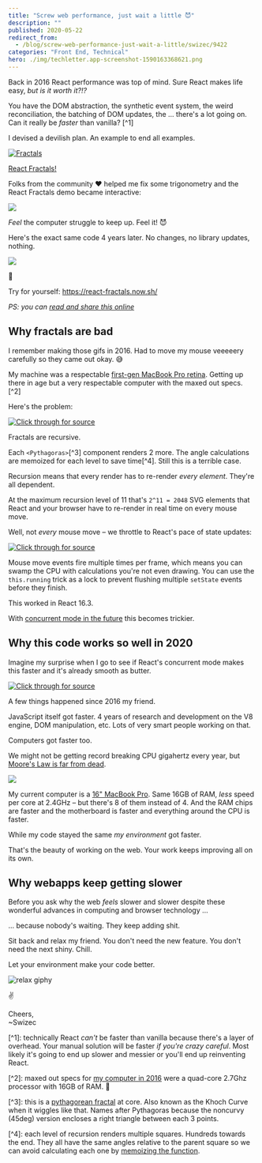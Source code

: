 ```yaml
---
title: "Screw web performance, just wait a little 😈"
description: ""
published: 2020-05-22
redirect_from:
  - /blog/screw-web-performance-just-wait-a-little/swizec/9422
categories: "Front End, Technical"
hero: ./img/techletter.app-screenshot-1590163368621.png
---
```


Back in 2016 React performance was top of mind. Sure React makes life easy, _but is it worth it?!?_

You have the DOM abstraction, the synthetic event system, the weird reconciliation, the batching of DOM updates, the ... there's a lot going on. Can it really be _faster_ than vanilla? \[^1]

I devised a devilish plan. An example to end all examples.

[![Fractals](./img/Fractals1431ad.gif)](https://swizec.com/blog/fractals-in-react/)

[React Fractals!](https://swizec.com/blog/fractals-in-react/)

Folks from the community ❤️ helped me fix some trigonometry and the React Fractals demo became interactive:

[![](./img/gifx24020d37e73.gif)](https://swizec.com/blog/dancing-tree-fractal-with-react/)

_Feel_ the computer struggle to keep up. Feel it! 😈

Here's the exact same code 4 years later. No changes, no library updates, nothing.

[![](./img/wF8l8tS.gif)]()

🤯

Try for yourself: <https://react-fractals.now.sh/>

_PS: you can [read and share this online](https://swizec.com/blog/screw-web-performance-just-wait-a-little/)_

## Why fractals are bad

I remember making those gifs in 2016. Had to move my mouse veeeeery carefully so they came out okay. 😅

My machine was a respectable [first-gen MacBook Pro retina](<https://en.wikipedia.org/wiki/MacBook_Pro#Third_generation_(Retina)>). Getting up there in age but a very respectable computer with the maxed out specs. \[^2]

Here's the problem:

[![Click through for source](./img/techletter.app-screenshot-1590163368621.png)](<https://carbon.now.sh/?bg=rgba(255,255,255,1)&t=seti&l=javascript&ds=true&wc=true&wa=true&pv=48px&ph=32px&ln=false&code=%2F%2F%20src%2FPythagoras.js%0A%0Aconst%20Pythagoras%20%3D%20(%7B%0A%20%20%20%20w%2C%0A%20%20%20%20x%2C%0A%20%20%20%20y%2C%0A%20%20%20%20heightFactor%2C%0A%20%20%20%20lean%2C%0A%20%20%20%20left%2C%0A%20%20%20%20right%2C%0A%20%20%20%20lvl%2C%0A%20%20%20%20maxlvl%2C%0A%7D)%20%3D%3E%20%7B%0A%20%20%20%20%2F%2F%20avoid%20infinite%20recursion%0A%20%20%20%20if%20(lvl%20%3E%3D%20maxlvl%20%7C%7C%20w%20%3C%201)%20%7B%0A%20%20%20%20%20%20%20%20return%20null%3B%0A%20%20%20%20%7D%0A%0A%20%20%20%20%2F%2F%20grab%20memoized%20calculations%20for%20each%20level%0A%20%20%20%20const%20%7B%20nextRight%2C%20nextLeft%2C%20A%2C%20B%20%7D%20%3D%20memoizedCalc(%7B%0A%20%20%20%20%20%20%20%20w%3A%20w%2C%0A%20%20%20%20%20%20%20%20heightFactor%3A%20heightFactor%2C%0A%20%20%20%20%20%20%20%20lean%3A%20lean%2C%0A%20%20%20%20%7D)%3B%0A%0A%20%20%20%20let%20rotate%20%3D%20%22%22%3B%0A%0A%20%20%20%20%2F%2F%20SVG%20rotate%20transformation%2C%20not%20GPU%20accelerated%20%3A(%0A%20%20%20%20if%20(left)%20%7B%0A%20%20%20%20%20%20%20%20rotate%20%3D%20%60rotate(%24%7B-A%7D%200%20%24%7Bw%7D)%60%3B%0A%20%20%20%20%7D%20else%20if%20(right)%20%7B%0A%20%20%20%20%20%20%20%20rotate%20%3D%20%60rotate(%24%7BB%7D%20%24%7Bw%7D%20%24%7Bw%7D)%60%3B%0A%20%20%20%20%7D%0A%0A%20%20%20%20%2F%2F%20draw%0A%20%20%20%20return%20(%0A%20%20%20%20%20%20%20%20%3Cg%20transform%3D%7B%60translate(%24%7Bx%7D%20%24%7By%7D)%20%24%7Brotate%7D%60%7D%3E%0A%20%20%20%20%20%20%20%20%20%20%20%20%7B%60%2F%2F%20draw%20current%20level%60%7D%0A%20%20%20%20%20%20%20%20%20%20%20%20%3Crect%0A%20%20%20%20%20%20%20%20%20%20%20%20%20%20%20%20width%3D%7Bw%7D%0A%20%20%20%20%20%20%20%20%20%20%20%20%20%20%20%20height%3D%7Bw%7D%0A%20%20%20%20%20%20%20%20%20%20%20%20%20%20%20%20x%3D%7B0%7D%0A%20%20%20%20%20%20%20%20%20%20%20%20%20%20%20%20y%3D%7B0%7D%0A%20%20%20%20%20%20%20%20%20%20%20%20%20%20%20%20style%3D%7B%7B%20fill%3A%20interpolateViridis(lvl%20%2F%20maxlvl)%20%7D%7D%0A%20%20%20%20%20%20%20%20%20%20%20%20%2F%3E%0A%0A%20%20%20%20%20%20%20%20%20%20%20%20%7B%60%2F%2F%20draw%20current%20level%60%7D%0A%20%20%20%20%20%20%20%20%20%20%20%20%3CPythagoras%0A%20%20%20%20%20%20%20%20%20%20%20%20%20%20%20%20w%3D%7BnextLeft%7D%0A%20%20%20%20%20%20%20%20%20%20%20%20%20%20%20%20x%3D%7B0%7D%0A%20%20%20%20%20%20%20%20%20%20%20%20%20%20%20%20y%3D%7B-nextLeft%7D%0A%20%20%20%20%20%20%20%20%20%20%20%20%20%20%20%20lvl%3D%7Blvl%20%2B%201%7D%0A%20%20%20%20%20%20%20%20%20%20%20%20%20%20%20%20maxlvl%3D%7Bmaxlvl%7D%0A%20%20%20%20%20%20%20%20%20%20%20%20%20%20%20%20heightFactor%3D%7BheightFactor%7D%0A%20%20%20%20%20%20%20%20%20%20%20%20%20%20%20%20lean%3D%7Blean%7D%0A%20%20%20%20%20%20%20%20%20%20%20%20%20%20%20%20left%0A%20%20%20%20%20%20%20%20%20%20%20%20%2F%3E%0A%0A%20%20%20%20%20%20%20%20%20%20%20%20%3CPythagoras%0A%20%20%20%20%20%20%20%20%20%20%20%20%20%20%20%20w%3D%7BnextRight%7D%0A%20%20%20%20%20%20%20%20%20%20%20%20%20%20%20%20x%3D%7Bw%20-%20nextRight%7D%0A%20%20%20%20%20%20%20%20%20%20%20%20%20%20%20%20y%3D%7B-nextRight%7D%0A%20%20%20%20%20%20%20%20%20%20%20%20%20%20%20%20lvl%3D%7Blvl%20%2B%201%7D%0A%20%20%20%20%20%20%20%20%20%20%20%20%20%20%20%20maxlvl%3D%7Bmaxlvl%7D%0A%20%20%20%20%20%20%20%20%20%20%20%20%20%20%20%20heightFactor%3D%7BheightFactor%7D%0A%20%20%20%20%20%20%20%20%20%20%20%20%20%20%20%20lean%3D%7Blean%7D%0A%20%20%20%20%20%20%20%20%20%20%20%20%20%20%20%20right%0A%20%20%20%20%20%20%20%20%20%20%20%20%2F%3E%0A%20%20%20%20%20%20%20%20%3C%2Fg%3E%0A%20%20%20%20)%3B%0A%7D%3B>)

Fractals are recursive.

Each `<Pythagoras>`\[^3] component renders 2 more. The angle calculations are memoized for each level to save time\[^4]. Still this is a terrible case.

Recursion means that every render has to re-render _every element_. They're all dependent.

At the maximum recursion level of 11 that's `2^11 = 2048` SVG elements that React and your browser have to re-render in real time on every mouse move.

Well, not _every_ mouse move – we throttle to React's pace of state updates:

[![Click through for source](./img/techletter.app-screenshot-1590163368556.png)](<https://carbon.now.sh/?bg=rgba(255,255,255,1)&t=seti&l=javascript&ds=true&wc=true&wa=true&pv=48px&ph=32px&ln=false&code=%2F%2F%20src%2FApp.js%0A%0A%2F%2F%20Throttling%20approach%20borrowed%20from%20Vue%20fork%0A%2F%2F%20https%3A%2F%2Fgithub.com%2Fyyx990803%2Fvue-fractal%2Fblob%2Fmaster%2Fsrc%2FApp.vue%0A%2F%2F%20rAF%20makes%20it%20slower%20than%20just%20throttling%20on%20React%20update%0AonMouseMove(event)%20%7B%0A%20%20%20%20if%20(this.running)%20return%3B%0A%20%20%20%20this.running%20%3D%20true%3B%0A%0A%20%20%20%20const%20%5Bx%2C%20y%5D%20%3D%20d3mouse(this.refs.svg)%2C%0A%20%20%20%20%20%20%20%20scaleFactor%20%3D%20scaleLinear()%0A%20%20%20%20%20%20%20%20%20%20%20%20.domain(%5Bthis.svg.height%2C%200%5D)%0A%20%20%20%20%20%20%20%20%20%20%20%20.range(%5B0%2C%200.8%5D)%2C%0A%20%20%20%20%20%20%20%20scaleLean%20%3D%20scaleLinear()%0A%20%20%20%20%20%20%20%20%20%20%20%20.domain(%5B0%2C%20this.svg.width%20%2F%202%2C%20this.svg.width%5D)%0A%20%20%20%20%20%20%20%20%20%20%20%20.range(%5B0.5%2C%200%2C%20-0.5%5D)%3B%0A%0A%20%20%20%20this.setState(%7B%0A%20%20%20%20%20%20%20%20heightFactor%3A%20scaleFactor(y)%2C%0A%20%20%20%20%20%20%20%20lean%3A%20scaleLean(x)%0A%20%20%20%20%7D)%3B%0A%20%20%20%20this.running%20%3D%20false%3B%0A%7D>)

Mouse move events fire multiple times per frame, which means you can swamp the CPU with calculations you're not even drawing. You can use the `this.running` trick as a lock to prevent flushing multiple `setState` events before they finish.

This worked in React 16.3.

With [concurrent mode in the future](https://reactjs.org/docs/concurrent-mode-intro.html) this becomes trickier.

## Why this code works so well in 2020

Imagine my surprise when I go to see if React's concurrent mode makes this faster and it's already smooth as butter.

[![Click through for source](/static/media/error.4c412ab4.png)](https://twitter.com/Swizec/status/1263663856779321346)

A few things happened since 2016 my friend.

JavaScript itself got faster. 4 years of research and development on the V8 engine, DOM manipulation, etc. Lots of very smart people working on that.

Computers got faster too.

We might not be getting record breaking CPU gigahertz every year, but [Moore's Law is far from dead](https://reactfordataviz.com/articles/moores-law/).

[![](./img/W3OVpFL.gif)](https://reactfordataviz.com/articles/moores-law/)

My current computer is a [16" MacBook Pro](<https://en.wikipedia.org/wiki/MacBook_Pro#Fifth_generation_(Magic_Keyboard)>). Same 16GB of RAM, _less_ speed per core at 2.4GHz – but there's 8 of them instead of 4. And the RAM chips are faster and the motherboard is faster and everything around the CPU is faster.

While my code stayed the same _my environment_ got faster.

That's the beauty of working on the web. Your work keeps improving all on its own.

## Why webapps keep getting slower

Before you ask why the web _feels_ slower and slower despite these wonderful advances in computing and browser technology ...

... because nobody's waiting. They keep adding shit.

Sit back and relax my friend. You don't need the new feature. You don't need the next shiny. Chill.

Let your environment make your code better.

![relax giphy](./img/media-9u1J84ZtCSl9K-giphy.gif)

✌️

Cheers,  
~Swizec

\[^1]: technically React _can't_ be faster than vanilla because there's a layer of overhead. Your manual solution will be faster _if you're crazy careful_. Most likely it's going to end up slower and messier or you'll end up reinventing React.

\[^2]: maxed out specs for [my computer in 2016](https://everymac.com/systems/apple/macbook_pro/specs/macbook-pro-core-i7-2.7-15-mid-2012-retina-display-specs.html) were a quad-core 2.7Ghz processor with 16GB of RAM. 🤘

\[^3]: this is a [pythagorean fractal](<https://en.wikipedia.org/wiki/Pythagoras_tree_(fractal)>) at core. Also known as the Khoch Curve when it wiggles like that. Names after Pythagoras because the noncurvy (45deg) version encloses a right triangle between each 3 points.

\[^4]: each level of recursion renders multiple squares. Hundreds towards the end. They all have the same angles relative to the parent square so we can avoid calculating each one by [memoizing the function](https://github.com/Swizec/react-fractals/blob/master/src/Pythagoras.js#L8).
